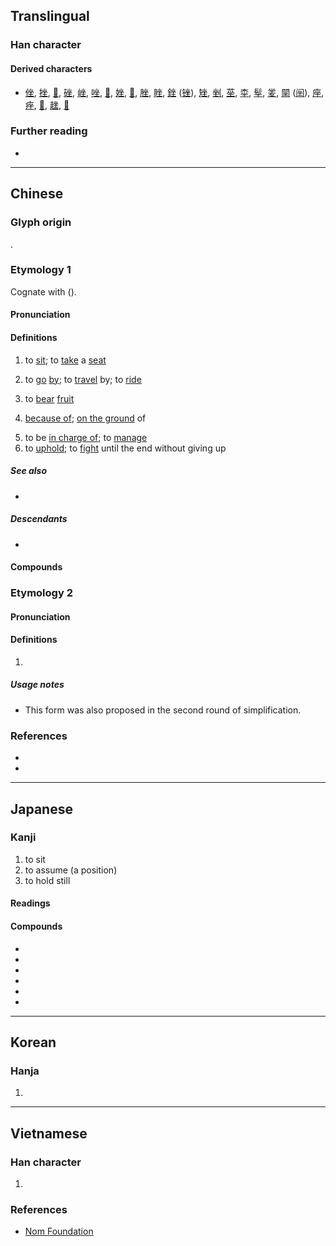 {{also|座}}
{{character info}}
==Translingual==
{{stroke order}}

===Han character===
{{Han char|rn=32|rad=土|as=04|sn=7|four=88104|canj=OOG|ids=⿻土从,⿱𠦏一}}

====Derived characters====
* [[侳]], [[挫]], [[𡌚]], [[䂳]], [[㟇]], [[唑]], [[𢚂]], [[㛗]], [[𡨠]], [[脞]], [[睉]], [[銼]] ([[锉]]), [[矬]], [[剉]], [[莝]], [[桽]], [[髽]], [[夎]], [[䦟]] ([[䦷]]), [[座]], [[痤]], [[𣨎]], [[趖]], [[𫐩]]

===Further reading===
* {{Han ref|kx=0225.150|dkj=04931|dj=0460.060|hdz=10423.120|uh=5750}}

----

==Chinese==

===Glyph origin===
{{Han etym}}
{{Han compound|留|t1=to stay|土|t2=ground|ls=ic}}.

===Etymology 1===
{{zh-forms|alt=𡋲,𡊎,㘴,㘸,𠱯,𡉡,𰉗,𭍻}}
Cognate with {{cog|sit-jap|amdzɯ|a'''mdzɯ'''}} ({{zh-ref|Zhang, Jacques, and Lai, 2019}}).

====Pronunciation====
{{zh-pron
|m=zuò
|m-s=zo4
|dg=зуә3
|c=co5,zo6
|c_note=co5 - vernacular; zo6 - literary
|c-t=to1
|g=co5
|h=pfs=chhô;gd=co1
|j=zue3
|mb=cō
|md=sô̤i
|mn=xm,zz,tp,kh,tn,yl,mg,tc,sg:chē/qz,lk:chěr/jj,ph:chě/sx,km,hc:chēr/qz:chǒ/xm,zz,tw:chō/qz:chǒ͘
|mn_note=chē/chěr/chě/chēr, chǒ - vernacular; chō/chǒ͘ - literary
|mn-t=zo6
|mn-t_note=zo6 - Chaozhou, Shantou
|w=3zu
|x=zo5/zo4
|x_note=zo5 - vernacular; zo4 - literary
|mc=1
|oc=1+2,1
|ma=y
|cat=v,n,adv
}}

====Definitions====
{{head|zh|Han character}}

# to [[sit]]; to [[take]] a [[seat]]
#: {{zh-x|坐下|to '''sit''' down}}
#: {{zh-x|請{Chhiáⁿ} 坐！|Please '''take a seat'''!|MN}}
# to [[go]] [[by]]; to [[travel]] by; to [[ride]]
#: {{zh-x|我 坐 飛機 去 ^上海。|I go to Shanghai '''by''' plane.}}
#: {{zh-x|她 開車 去， 不 坐 火車 去。|She does not go '''by''' train, she drives.}}
# to [[bear]] [[fruit]]
# {{lb|zh|literary}} [[because of]]; [[on the ground]] of
# to be [[in charge of]]; to [[manage]]
# to [[uphold]];  to [[fight]] until the end without giving up
#: {{zh-x|坐鎮|to [[assume]] [[personal]] [[command]]}}

=====See also=====
* {{zh-l|上|to board}}

=====Descendants=====
* {{desc|bor=1|aih|zai⁶}}

====Compounds====
{{zh-der|告坐|久坐|坐床|安坐|愁坐|促坐|呆坐|同起同坐|坐科|坐以待斃|坐不窺堂|升坐|坐不穩|坐觀成敗|坐懷不亂|坐藥|坐頭|坐而論道|倒坐|坐上客|坐牢|反坐|住坐|坐紅椅子|對坐|同坐|坐簿|圍坐|坐草|坐失良機|坐交椅|平起平坐|坐鐘|坐席|坐曹|坐家女兒|坐冷板凳|坐年|坐館|不忍坐視|坐騎|坐名|坐吃山空|四坐|割席分坐|坐江山|坐定|少坐|坐馳|坐客|坐擁書城|席地而坐|坐月子|從坐|因循坐誤|匡坐|坐殿|坐禪|上高坐|坐井觀天|團坐|坐具|坐下|坐守|宥坐器|坐更|坐功|存坐|坐嘯|坐夜|悶坐|乘坐|坐鎮|並坐|坐不垂堂|安坐待斃|坐賈|廣坐|坐落|坐不住|坐法|坐標|坐吃山崩|坐索|僭坐|坐蘿蔔|席坐|坐褥|坐薪嘗膽|寬坐|坐監|坐致|坐而待旦|坐食|坐帳|坐春風|坐骨|尻坐|危坐|坐困愁城|小坐|坐享其成|坐實|坐間|如坐鍼氈|主坐|坐墊|宴坐|如坐雲霧|列坐|坐部伎|坐立不安|乘機坐大|坐蠟|坐產招夫|如坐針氈|坐骨神經|坐不安席|就坐|如坐春風|坐坡|坐關|坐車|坐起|坐言起行|坐薪懸膽|坐蓐|坐臥不寧|坐臥不安|坐而待斃|坐罪|坐籌帷幄|坐窩子|坐視成敗|坐視|坐浴|坐檯子|坐標軸|坐板瘡|坐斷|坐收漁利|坐性|坐忘|坐廳|坐床撒帳|坐床富貴|坐富貴|坐家虎|坐失|坐天下|坐大|坐堂|坐地分贓|坐化|坐冷子|坐位|坐享|坐纛旂兒|坐隱|坐地|坐以待旦|坐喫山崩|坐轎|兀坐|坐莊|坐無車公|坐擁百城|兩坐|坐困|坐婆|乘亂坐大|敬陪末坐|盤腿而坐|禁坐|掇坐|打坐|搖席破坐|灌夫罵坐|法坐|燕坐|日坐愁城|正襟危坐|枕戈坐甲|整襟危坐|打酒坐|盤坐|稠人廣坐|打坐坡|看坐兒|擦坐|敦坐|歸坐|相坐|爭坐位帖|直角坐標|盤膝而坐|枯坐|環坐|發風罵坐|旁坐|橫坐標|極坐標|肅坐|行思坐想|隅坐|行坐|酒坐|縱坐標|箕坐|顒坐|連坐|靜坐|踞坐|緣坐|高坐|行思坐憶|竟坐|面壁坐禪|默坐|端坐|跛立箕坐|驚坐|罵坐灌夫|蹲坐|隨坐|行監坐守|行三坐五|趺坐|陪坐|閒坐|罵坐|行吟坐詠|起坐|跪坐|跂坐|落坐|行坐不安|行動坐臥}}

===Etymology 2===
{{zh-forms}}

====Pronunciation====
{{zh-pron
|m=zuò
|c=zo6
|mc=2
|oc=3,2
|dial=n
|cat=n
}}

====Definitions====
{{head|zh|Han character}}

# {{zh-alt-form|座|[[seat]]}}

=====Usage notes=====
* This form was also proposed in the second round of simplification.

===References===
* {{R:yue:Hanzi}}
* {{thcwd|3036}}

{{zh-cat|Beginning}}

----

==Japanese==

===Kanji===
{{ja-kanji|grade=|rs=土04}}

# to sit
# to assume (a position)
# to hold still

====Readings====
{{ja-readings
|goon=ざ
|kanon=さ
|kun=すわ-る, そぞろ-に, おわ-す
}}

====Compounds====
{{der-top|Compounds}}
* {{ja-r|坐位|ざい|[[seat]]; [[posing]] of [[sit]]ting; [[sitting]] [[sex position]]}}
* {{ja-r|坐視|ざし}}
* {{ja-r|坐洲|ざしゅう}}
* {{ja-r|坐礁|ざしょう}}
* {{ja-r|端坐|たんざ}}
* {{ja-r|連坐|れんざ}}
{{der-bottom}}

----

==Korean==

===Hanja===
{{ko-hanja|앉다|앉을|좌}}

# {{hanja form of|좌|to [[sit]]}}

----

==Vietnamese==

===Han character===
{{vi-readings|hanviet=toạ|nom=ngồi,toà,toạ|rs=土04}}

# {{rfdef|vi}}

===References===
* [http://nomfoundation.org/common/nom_details.php?codepoint=5750 Nom Foundation]